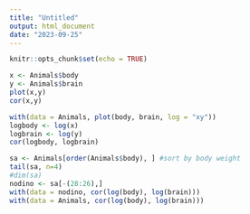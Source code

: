 ```yaml
---
title: "Untitled"
output: html_document
date: "2023-09-25"
---
```


```r
knitr::opts_chunk$set(echo = TRUE)
```

```r
x <- Animals$body
y <- Animals$brain
plot(x,y)
cor(x,y)
```

```r
with(data = Animals, plot(body, brain, log = "xy"))
logbody <- log(x)
logbrain <- log(y)
cor(logbody, logbrain)
```
```r
sa <- Animals[order(Animals$body), ] #sort by body weight
tail(sa, n=4)
#dim(sa)
nodino <- sa[-(28:26),]
with(data = nodino, cor(log(body), log(brain)))
with(data = Animals, cor(log(body), log(brain)))
```

